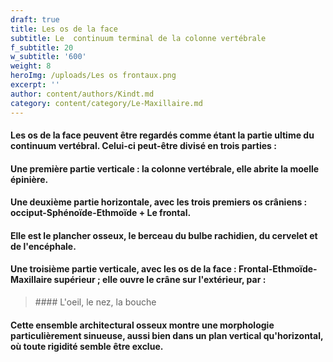 ```yaml
---
draft: true
title: Les os de la face
subtitle: Le  continuum terminal de la colonne vertébrale
f_subtitle: 20
w_subtitle: '600'
weight: 8
heroImg: /uploads/Les os frontaux.png
excerpt: ''
author: content/authors/Kindt.md
category: content/category/Le-Maxillaire.md
---
```


#### Les os de la face peuvent être regardés comme étant la partie ultime du continuum vertébral. Celui-ci peut-être divisé en trois parties :

<Space height={4} />

#### Une première partie **verticale** : la colonne vertébrale, elle abrite la moelle épinière.

<Space height={5} />

#### Une deuxième partie **horizontale,** avec les trois premiers os crâniens : occiput-Sphénoïde-Ethmoïde + Le frontal.

#### Elle est le plancher osseux, le berceau du bulbe rachidien, du cervelet et de l'encéphale.

<Space height={15} />

#### Une troisième partie **verticale**, avec les os de la face : Frontal-Ethmoïde-Maxillaire supérieur ; elle ouvre le crâne sur l'extérieur, par  :

<Space height={15} />

<BlockQuote position="center">
  #### L'oeil, le nez, la bouche
</BlockQuote>

<Space height={30} />

#### Cette ensemble architectural osseux montre une morphologie particulièrement sinueuse, aussi bien dans un plan vertical qu'horizontal, où toute rigidité semble être exclue.
